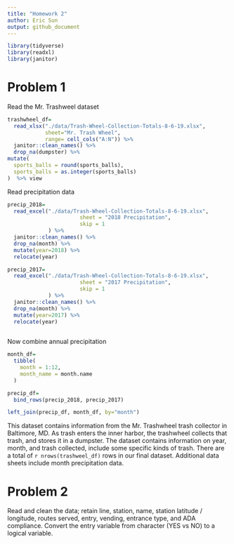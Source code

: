 ```yaml
---
title: "Homework 2"
author: Eric Sun
output: github_document
---
```


```r
library(tidyverse)
library(readxl)
library(janitor)
```


# Problem 1

Read the Mr. Trashweel dataset
```r
trashwheel_df=
  read_xlsx("./data/Trash-Wheel-Collection-Totals-8-6-19.xlsx",
            sheet="Mr. Trash Wheel",
            range= cell_cols("A:N")) %>%
  janitor::clean_names() %>%
  drop_na(dumpster) %>%
mutate(
  sports_balls = round(sports_balls),
  sports_balls = as.integer(sports_balls)
)  %>% view
```

Read precipitation data

```r
precip_2018=
  read_excel("./data/Trash-Wheel-Collection-Totals-8-6-19.xlsx",
                       sheet = "2018 Precipitation",
                       skip = 1
             ) %>% 
  janitor::clean_names() %>%
  drop_na(month) %>%
  mutate(year=2018) %>%
  relocate(year)

precip_2017=
  read_excel("./data/Trash-Wheel-Collection-Totals-8-6-19.xlsx",
                       sheet = "2017 Precipitation",
                       skip = 1
             ) %>% 
  janitor::clean_names() %>%
  drop_na(month) %>%
  mutate(year=2017) %>%
  relocate(year)
  
```

Now combine annual precipitation

```r
month_df=
  tibble(
    month = 1:12,
    month_name = month.name
  )

precip_df=
  bind_rows(precip_2018, precip_2017)

left_join(precip_df, month_df, by="month")
```

This dataset contains information from the Mr. Trashwheel trash collector in Baltimore, MD. As trash enters the inner harbor, the trashwheel collects that trash, and stores it in a dumpster. The dataset contains information on year, month, and trash collected, include some specific kinds of trash. There are a total of `r nrows(trashweel_df)` rows in our final dataset. Additional data sheets include month precipitation data.

# Problem 2

Read and clean the data; retain line, station, name, station latitude / longitude, routes served, entry, vending, entrance type, and ADA compliance. Convert the entry variable from character (YES vs NO) to a logical variable.

```r

```

